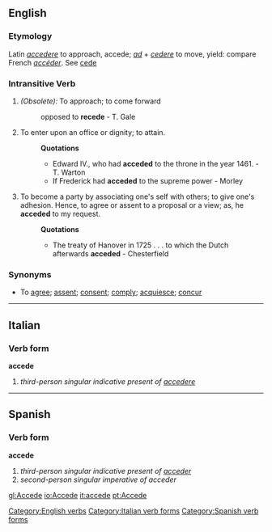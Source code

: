==English==

===Etymology===
Latin ''[[accedere]]'' to approach, accede; ''[[ad]]'' + ''[[cedere]]'' to move, yield: compare French ''[[accéder]]''. See [[cede]]

===Intransitive Verb===
{{en-infl-reg-vowel-e|accede|}}
#''(Obsolete):'' To approach; to come forward
#: opposed to '''recede''' - T. Gale
#To enter upon an office or dignity; to attain.
#:'''Quotations'''
#:*Edward IV., who had '''acceded''' to the throne in the year 1461. - T. Warton
#:*If Frederick had '''acceded''' to the supreme power - Morley
#To become a party by associating one's self with others; to give one's adhesion. Hence, to agree or assent to a proposal or a view; as, he '''acceded''' to my request.
#:'''Quotations'''
#:*The treaty of Hanover in 1725 . . . to which the Dutch afterwards '''acceded''' - Chesterfield

===Synonyms===
*To [[agree]]; [[assent]]; [[consent]]; [[comply]]; [[acquiesce]]; [[concur]]
[[Category:English verbs]]
----

==Italian==
===Verb form===
'''accede'''

# ''third-person singular indicative present of [[accedere]]''
[[Category:Italian verb forms]]
----

==Spanish==
===Verb form===
'''accede'''

# ''third-person singular indicative present of [[acceder]]''
# ''second-person singular imperative of acceder''
[[Category:Spanish verb forms]]
[[gl:Accede]]
[[io:Accede]]
[[it:accede]]
[[pt:Accede]]